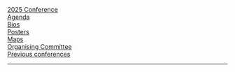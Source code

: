 ```{=html}
<div class="d-flex flex-column flex-md-row justify-content-md-between">
    <div class="p-2"><a href="index.html">2025 Conference</a></div>
    <div class="p-2"><a href="agenda.html">Agenda</a></div>
    <div class="p-2"><a href="bios.html">Bios</a></div>
    <div class="p-2"><a href="posters.html">Posters</a></div>
    <div class="p-2"><a href="maps.html">Maps</a></div>
    <div class="p-2"><a href="organising-committee.html">Organising Committee</a></div>
    <div class="p-2"><a href="../all-conferences.html">Previous conferences</a></div>
</div>
```

---